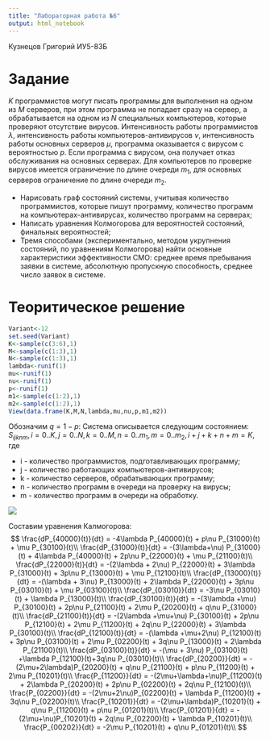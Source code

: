 ```yaml
---
title: "Лабораторная работа №6"
output: html_notebook
---
```

Кузнецов Григорий ИУ5-83Б

# Задание

$K$ программистов могут писать программы для выполнения на одном из $M$ серверов, при этом программа не попадает сразу на сервер, а обрабатывается на одном из $N$ специальных компьютеров, которые проверяют отсутствие вирусов. Интенсивность работы программистов $\lambda$, интенсивность работы компьютеров-антивирусов $\nu$, интенсивность работы основных серверов $\mu$, программа оказывается с вирусом с вероятностью $p$. Если программа с вирусом, она получает отказ обслуживания на основных серверах. Для компьютеров по проверке вирусов имеется ограничение по длине очереди $m_1$, для основных серверов ограничение по длине очереди $m_2$.

- Нарисовать граф состояний системы, учитывая количество программистов, которые пишут программу, количество программ на компьютерах-антивирусах, количество программ на серверах;
- Написать уравнения Колмогорова для вероятностей состояний, финальных вероятностей;
- Тремя способами (экспериментально, методом укрупнения состояний, по уравнениям Колмогорова) найти основные характеристики эффективности СМО: среднее время пребывания заявки в системе, абсолютную пропускную способность, среднее число заявок в системе.

# Теоритическое решение

```r
Variant<-12
set.seed(Variant) 
K<-sample(c(3:6),1)
M<-sample(c(1:3),1)
N<-sample(c(1:3),1)
lambda<-runif(1)
mu<-runif(1)
nu<-runif(1)
p<-runif(1)
m1<-sample(c(1:2),1)
m2<-sample(c(1:2),1)
View(data.frame(K,M,N,lambda,mu,nu,p,m1,m2))
```


Обозначим $q=1-p$:
Система описывается следующим состоянием: $S_{ijknm}, i = 0..K, j = 0..N, k = 0..M, n = 0..m_1, m = 0..m_2, i+j+k+n+m = K$, где 

- i - количество программистов, подготавливающих программу;
- j - количество работающих компьютеров-антивирусов;
- k - количество серверов, обрабатывающих программу;
- n - количество программ в очереди на проверку на вирусы;
- m - количество программ в очереди на обработку.

![](graf.png)

Составим уравнения Калмогорова:
$$
\frac{dP_{40000}(t)}{dt} = -4\lambda P_{40000}(t) + p\nu P_{31000}(t) + \mu P_{30100}(t)\\
\frac{dP_{31000}(t)}{dt} = -(3\lambda+\nu) P_{31000}(t) + 4\lambda P_{40000}(t) + 2p\nu P_{22000}(t) + \mu P_{21100}(t)\\
\frac{dP_{22000}(t)}{dt} = -(2\lambda + 2\nu) P_{22000}(t) + 3\lambda P_{31000}(t) + 3p\nu P_{13000}(t) + \mu P_{12100}(t)\\
\frac{dP_{13000}(t)}{dt} = -(\lambda + 3\nu) P_{13000}(t) + 2\lambda P_{22000}(t) + 3p\nu P_{03010}(t) + \mu P_{03100}(t)\\
\frac{dP_{03010}}{dt} = -3\nu P_{03010}(t) + \lambda P_{13000}(t)\\
\frac{dP_{30100}(t)}{dt} = -(3\lambda +\mu) P_{30100}(t) + 2p\nu P_{21100}(t) + 2\mu P_{20200}(t) + q\nu P_{31000}(t)\\
\frac{dP_{21100}(t)}{dt} = -(2\lambda +\mu+\nu) P_{30100}(t) + 2p\nu P_{12100}(t) + 2\mu P_{11200}(t) + 2q\nu P_{22000}(t) + 3\lambda P_{30100}(t)\\
\frac{dP_{12100}(t)}{dt} = -(\lambda +\mu+2\nu) P_{12100}(t) + 3p\nu P_{03100}(t) + 2\mu P_{02200}(t) + 3q\nu P_{13000}(t) + 2\lambda P_{21100}(t)\\
\frac{dP_{03100}(t)}{dt} = -(\mu + 3\nu) P_{03100}(t) +\lambda P_{12100}(t)+3q\nu P_{03010}(t)\\
\frac{dP_{20200}}{dt} = -(2\mu+2\lambda)P_{20200}(t) + q\nu P_{21100}(t) + p\nu P_{11200}(t) + 2\mu P_{10201}(t)\\
\frac{P_{11200}}{dt} = -(2\mu+\lambda+\nu)P_{11200}(t) + 2\lambda P_{20200}(t) + 2p\nu P_{02200}(t) + 2q\nu P_{12100}(t)\\
\frac{P_{02200}}{dt} = -(2\mu+2\nu)P_{02200}(t) + \lambda P_{11200}(t) + 3q\nu P_{02200}(t)\\
\frac{P_{10201}}{dt} = -(2\mu+\lambda)P_{10201}(t) + q\nu P_{11200}(t) + p\nu P_{01201}(t)\\
\frac{P_{01201}}{dt} = -(2\mu+\nu)P_{10201}(t) + 2q\nu P_{02200}(t) + \lambda P_{10201}(t)\\
\frac{P_{00202}}{dt} = -2\mu P_{10201}(t) + q\nu P_{01201}(t)\\
$$